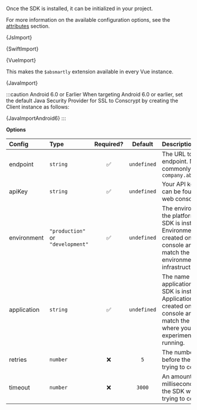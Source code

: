 




Once the SDK is installed, it can be initialized in your project.

For more information on the available configuration options, see the
[attributes](#attributes) section.

<Tabs groupId="language">

<TabItem value="js" label="Javascript">

<CodeBlock language="js">{JsImport}</CodeBlock>

</TabItem>

<TabItem value="swift" label="Swift">

<CodeBlock language="swift">{SwiftImport}</CodeBlock>

</TabItem>

<TabItem value="vue" label="Vue2">

<CodeBlock language="js">{VueImport}</CodeBlock>

This makes the `$absmartly` extension available in every Vue instance.

</TabItem>

<TabItem value="java" label="Java">

<CodeBlock language="java">{JavaImport}</CodeBlock>

:::caution Android 6.0 or Earlier
When targeting Android 6.0 or earlier, set the default Java Security Provider
for SSL to Conscrypt by creating the Client instance as follows:

<CodeBlock language="java">{JavaImportAndroid6}</CodeBlock>
:::

</TabItem>

</Tabs>

**Options**

| Config      | Type                              | Required? |   Default   | Description                                                                                                                                                                   |
| :---------- | :-------------------------------- | :-------: | :---------: | :---------------------------------------------------------------------------------------------------------------------------------------------------------------------------- |
| endpoint    | `string`                          |  &#9989;  | `undefined` | The URL to your API endpoint. Most commonly `"your-company.absmartly.io"`                                                                                                     |
| apiKey      | `string`                          |  &#9989;  | `undefined` | Your API key which can be found on the web console.                                                                                                                           |
| environment | `"production"` or `"development"` |  &#9989;  | `undefined` | The environment of the platform where the SDK is installed. Environments are created on the web console and should match the available environments in your infrastructure.   |
| application | `string`                          |  &#9989;  | `undefined` | The name of the application where the SDK is installed. Applications are created on the web console and should match the applications where your experiments will be running. |
| retries     | `number`                          | &#10060;  |     `5`     | The number of retries before the SDK stops trying to connect.                                                                                                                 |
| timeout     | `number`                          | &#10060;  |   `3000`    | An amount of time, in milliseconds, before the SDK will stop trying to connect.                                                                                               |
